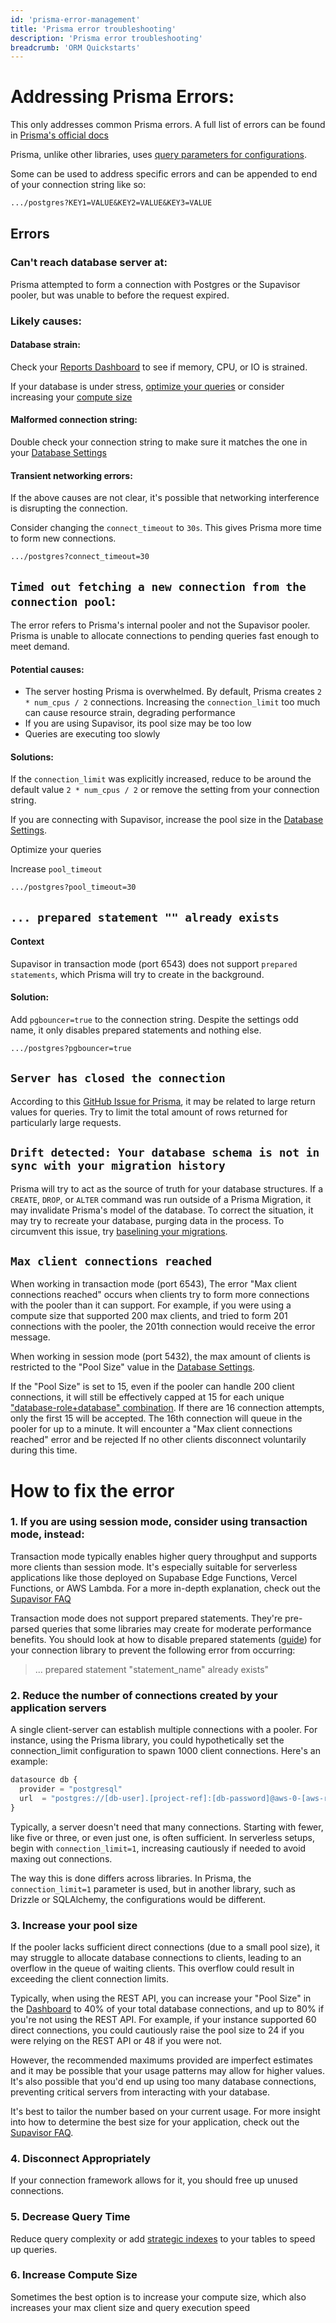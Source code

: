 ```yaml
---
id: 'prisma-error-management'
title: 'Prisma error troubleshooting'
description: 'Prisma error troubleshooting'
breadcrumb: 'ORM Quickstarts'
---
```


# Addressing Prisma Errors:

<Admonition type="note">

This only addresses common Prisma errors. A full list of errors can be found in [Prisma's official docs](https://www.prisma.io/docs/orm/reference/error-reference)

</Admonition>

Prisma, unlike other libraries, uses [query parameters for configurations](https://www.prisma.io/docs/orm/overview/databases/postgresql#arguments).

Some can be used to address specific errors and can be appended to end of your connection string like so:

```md
.../postgres?KEY1=VALUE&KEY2=VALUE&KEY3=VALUE
```

## Errors

### Can't reach database server at:

Prisma attempted to form a connection with Postgres or the Supavisor pooler, but was unable to before the request expired.

### Likely causes:

#### Database strain:

Check your [Reports Dashboard](https://supabase.com/dashboard/project/_/reports/database) to see if memory, CPU, or IO is strained.

If your database is under stress, [optimize your queries](https://supabase.com/docs/guides/database/query-optimization) or consider increasing your [compute size](https://supabase.com/docs/guides/platform/compute-add-ons)

#### Malformed connection string:

Double check your connection string to make sure it matches the one in your [Database Settings](https://supabase.com/dashboard/project/_/settings/database)

#### Transient networking errors:

If the above causes are not clear, it's possible that networking interference is disrupting the connection.

Consider changing the `connect_timeout` to `30s`. This gives Prisma more time to form new connections.

```md
.../postgres?connect_timeout=30
```

## `Timed out fetching a new connection from the connection pool`:

The error refers to Prisma's internal pooler and not the Supavisor pooler. Prisma is unable to allocate connections to pending queries fast enough to meet demand.

#### Potential causes:

- The server hosting Prisma is overwhelmed. By default, Prisma creates `2 * num_cpus / 2` connections. Increasing the `connection_limit` too much can cause resource strain, degrading performance
- If you are using Supavisor, its pool size may be too low
- Queries are executing too slowly

#### Solutions:

If the `connection_limit` was explicitly increased, reduce to be around the default value `2 * num_cpus / 2` or remove the setting from your connection string.

If you are connecting with Supavisor, increase the pool size in the [Database Settings](https://supabase.com/dashboard/project/_/settings/database).

Optimize your queries

Increase `pool_timeout`

```md
.../postgres?pool_timeout=30
```

## `... prepared statement "" already exists`

#### Context

Supavisor in transaction mode (port 6543) does not support `prepared statements`, which Prisma will try to create in the background.

#### Solution:

Add `pgbouncer=true` to the connection string. Despite the settings odd name, it only disables prepared statements and nothing else.

```md
.../postgres?pgbouncer=true
```

## `Server has closed the connection`

According to this [GitHub Issue for Prisma](https://github.com/prisma/prisma/discussions/7389), it may be related to large return values for queries. Try to limit the total amount of rows returned for particularly large requests.

## `Drift detected: Your database schema is not in sync with your migration history`

Prisma will try to act as the source of truth for your database structures. If a `CREATE`, `DROP`, or `ALTER` command was run outside of a Prisma Migration, it may invalidate Prisma's model of the database. To correct the situation, it may try to recreate your database, purging data in the process. To circumvent this issue, try [baselining your migrations](https://www.prisma.io/docs/orm/prisma-migrate/workflows/baselining).

## `Max client connections reached`

When working in transaction mode (port 6543), The error "Max client connections reached" occurs when clients try to form more connections with the pooler than it can support. For example, if you were using a compute size that supported 200 max clients, and tried to form 201 connections with the pooler, the 201th connection would receive the error message.

When working in session mode (port 5432), the max amount of clients is restricted to the "Pool Size" value in the [Database Settings](https://supabase.com/dashboard/project/_/settings/database).

If the "Pool Size" is set to 15, even if the pooler can handle 200 client connections, it will still be effectively capped at 15 for each unique ["database-role+database" combination](https://github.com/orgs/supabase/discussions/21566). If there are 16 connection attempts, only the first 15 will be accepted. The 16th connection will queue in the pooler for up to a minute. It will encounter a "Max client connections reached" error and be rejected If no other clients disconnect voluntarily during this time.

# How to fix the error

### 1. If you are using session mode, consider using transaction mode, instead:

Transaction mode typically enables higher query throughput and supports more clients than session mode. It's especially suitable for serverless applications like those deployed on Supabase Edge Functions, Vercel Functions, or AWS Lambda. For a more in-depth explanation, check out the [Supavisor FAQ](https://github.com/orgs/supabase/discussions/21566)

Transaction mode does not support prepared statements. They're pre-parsed queries that some libraries may create for moderate performance benefits. You should look at how to disable prepared statements ([guide](https://github.com/orgs/supabase/discussions/28239)) for your connection library to prevent the following error from occurring:

> ... prepared statement "statement_name" already exists"

### 2. Reduce the number of connections created by your application servers

A single client-server can establish multiple connections with a pooler. For instance, using the Prisma library, you could hypothetically set the connection_limit configuration to spawn 1000 client connections. Here's an example:

```js
datasource db {
  provider = "postgresql"
  url  = "postgres://[db-user].[project-ref]:[db-password]@aws-0-[aws-region].pooler.supabase.com:6543/[db-name]?pgbouncer=true&connection_limit=1000
}
```

Typically, a server doesn't need that many connections. Starting with fewer, like five or three, or even just one, is often sufficient. In serverless setups, begin with `connection_limit=1`, increasing cautiously if needed to avoid maxing out connections.

The way this is done differs across libraries. In Prisma, the `connection_limit=1` parameter is used, but in another library, such as Drizzle or SQLAlchemy, the configurations would be different.

### 3. Increase your pool size

If the pooler lacks sufficient direct connections (due to a small pool size), it may struggle to allocate database connections to clients, leading to an overflow in the queue of waiting clients. This overflow could result in exceeding the client connection limits.

Typically, when using the REST API, you can increase your "Pool Size" in the [Dashboard](https://supabase.com/dashboard/project/_/settings/database) to 40% of your total database connections, and up to 80% if you're not using the REST API. For example, if your instance supported 60 direct connections, you could cautiously raise the pool size to 24 if you were relying on the REST API or 48 if you were not.

However, the recommended maximums provided are imperfect estimates and it may be possible that your usage patterns may allow for higher values. It's also possible that you'd end up using too many database connections, preventing critical servers from interacting with your database.

It's best to tailor the number based on your current usage. For more insight into how to determine the best size for your application, check out the [Supavisor FAQ](https://github.com/orgs/supabase/discussions/21566).

### 4. Disconnect Appropriately

If your connection framework allows for it, you should free up unused connections.

### 5. Decrease Query Time

Reduce query complexity or add [strategic indexes](https://supabase.com/docs/guides/database/postgres/indexes) to your tables to speed up queries.

### 6. Increase Compute Size

Sometimes the best option is to increase your compute size, which also increases your max client size and query execution speed
